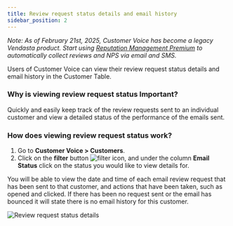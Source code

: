 ```yaml
---
title: Review request status details and email history
sidebar_position: 2
---
```


*Note: As of February 21st, 2025, Customer Voice has become a legacy Vendasta product. Start using [Reputation Management Premium](https://partners.vendasta.com/marketplace/products/RM) to automatically collect reviews and NPS via email and SMS.*

Users of Customer Voice can view their review request status details and email history in the Customer Table.

### Why is viewing review request status Important?

Quickly and easily keep track of the review requests sent to an individual customer and view a detailed status of the performance of the emails sent.

### How does viewing review request status work?

1. Go to **Customer Voice > Customers**.
2. Click on the **filter** button ![filter icon](./img/legacy-customer-voice-customers/filter-list-icon.png), and under the column **Email Status** click on the status you would like to view details for.

You will be able to view the date and time of each email review request that has been sent to that customer, and actions that have been taken, such as opened and clicked. If there has been no request sent or the email has bounced it will state there is no email history for this customer.

![Review request status details](./img/legacy-customer-voice-customers/review-request-status.png)